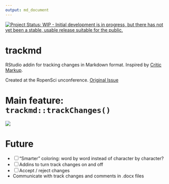 ```yaml
---
output: md_document
---
```


<!-- README.md is generated from README.Rmd. Please edit that file -->

[![Project Status: WIP - Initial development is in progress, but there has not yet been a stable, usable release suitable for the public.](http://www.repostatus.org/badges/latest/wip.svg)](http://www.repostatus.org/#wip)

# trackmd

RStudio addin for tracking changes in Markdown format. Inspired by [Critic Markup](http://criticmarkup.com/).

Created at the RopenSci unconference. [Original Issue](https://github.com/ropensci/unconf18/issues/76)

# Main feature: `trackmd::trackChanges()`

![](trackchanges.gif)

# Future 

- [ ] "Smarter" coloring: word by word instead of character by character? 
- [ ] Addins to turn track changes on and off 
- [ ] Accept / reject changes 
- Communicate with track changes and comments in .docx files 

